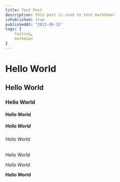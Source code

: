 ```yaml
---
title: Test Post
description: This post is used to test markdown!
isPublished: true
publishedAt: "2021-08-15"
tags: [
	testing,
	markdown
]
---
```


# Hello World

## Hello World

### Hello World

#### Hello World

##### Hello World

###### Hello World

Hello World

*Hello World*

**Hello World**